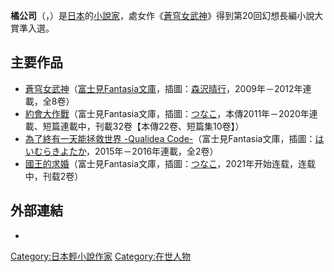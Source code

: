 {{Infobox writer
| name = 橘公司
| original = 橘 公司
| kana = たちばな こうし
| romaji = Tachibana Kōshi
| birthdate = {{birth date and age|1986|6|14}}
| birthplace = {{JPN}}
| occupation = [[小說家|小說家]]
| language = [[日語|日語]]
| nationality = {{JPN}}
| period = 2008年至今
| notableworks = 《[[蒼穹女武神|蒼穹女武神]]》<br>《[[約會大作戰|約會大作戰]]》
| awards = 第20回幻想長編小說大賞準入選（2008年）
| website = {{URL|1=https://twitter.com/koshitachibana?lang=zh-tw|2=橘公司 Twitter}}
}}

'''橘公司'''（{{lang-ja|たちばな こうし}}，{{bd|1986年|}}）是[[日本|日本]]的[[小說家|小說家]]，處女作《[[蒼穹女武神|蒼穹女武神]]》得到第20回幻想長編小說大賞準入選。

== 主要作品 ==
* [[蒼穹女武神|蒼穹女武神]]（[[富士見Fantasia文庫|富士見Fantasia文庫]]，插圖：[[森沢晴行|森沢晴行]]，2009年－2012年連載，全8卷）
* [[約會大作戰|約會大作戰]]（富士見Fantasia文庫，插圖：[[つなこ|つなこ]]，本傳2011年－2020年連載、短篇連載中，刊載32卷【本傳22卷、短篇集10卷】）
* [[Qualidea_Code|為了終有一天能拯救世界 -Qualidea Code-]]（富士見Fantasia文庫，插圖：[[はいむらきよたか|はいむらきよたか]]，2015年－2016年連載，全2卷）
* [[國王的求婚|國王的求婚]]（富士見Fantasia文庫，插圖：[[つなこ|つなこ]]，2021年开始连载，连载中，刊载2卷）

== 外部連結 ==
* {{Twitter|koshitachibana|橘公司}}

{{Writer-stub}}
{{DEFAULTSORT:Tachibana Koshi}}
[[Category:日本輕小說作家|Category:日本輕小說作家]]
[[Category:在世人物|Category:在世人物]]